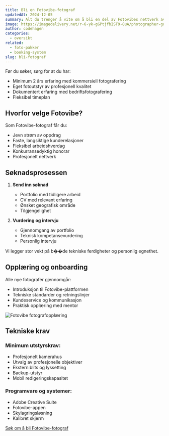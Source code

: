 ```yaml
---
title: Bli en Fotovibe-fotograf
updatedAt: 2024-12-05
summary: Alt du trenger å vite om å bli en del av Fotovibes nettverk av profesjonelle fotografer.
image: https://imagedelivery.net/r-6-yk-gGPtjfbIST9-8uA/photographer-guide/public
author: codehagen
categories:
  - oversikt
related:
  - foto-pakker
  - booking-system
slug: bli-fotograf
---
```


<Prerequisites>
Før du søker, sørg for at du har:

- Minimum 2 års erfaring med kommersiell fotografering
- Eget fotoutstyr av profesjonell kvalitet
- Dokumentert erfaring med bedriftsfotografering
- Fleksibel timeplan
</Prerequisites>

## Hvorfor velge Fotovibe?

Som Fotovibe-fotograf får du:
- Jevn strøm av oppdrag
- Faste, langsiktige kunderelasjoner
- Fleksibel arbeidshverdag
- Konkurransedyktig honorar
- Profesjonelt nettverk

## Søknadsprosessen

1. **Send inn søknad**
   - Portfolio med tidligere arbeid
   - CV med relevant erfaring
   - Ønsket geografisk område
   - Tilgjengelighet

2. **Vurdering og intervju**
   - Gjennomgang av portfolio
   - Teknisk kompetansevurdering
   - Personlig intervju

<Note variant="info">
  Vi legger stor vekt på b��de tekniske ferdigheter og personlig egnethet.
</Note>

## Opplæring og onboarding

Alle nye fotografer gjennomgår:
- Introduksjon til Fotovibe-plattformen
- Tekniske standarder og retningslinjer
- Kundeservice og kommunikasjon
- Praktisk opplæring med mentor

<Image
  alt="Fotovibe fotografopplæring"
  src="https://imagedelivery.net/r-6-yk-gGPtjfbIST9-8uA/photographer-training/public"
  width={1200}
  height={600}
/>

## Tekniske krav

### Minimum utstyrskrav:
- Profesjonelt kamerahus
- Utvalg av profesjonelle objektiver
- Ekstern blits og lyssetting
- Backup-utstyr
- Mobil redigeringskapasitet

### Programvare og systemer:
- Adobe Creative Suite
- Fotovibe-appen
- Skylagringsløsning
- Kalibret skjerm

[Søk om å bli Fotovibe-fotograf](https://fotovibe.no/bli-fotograf) 